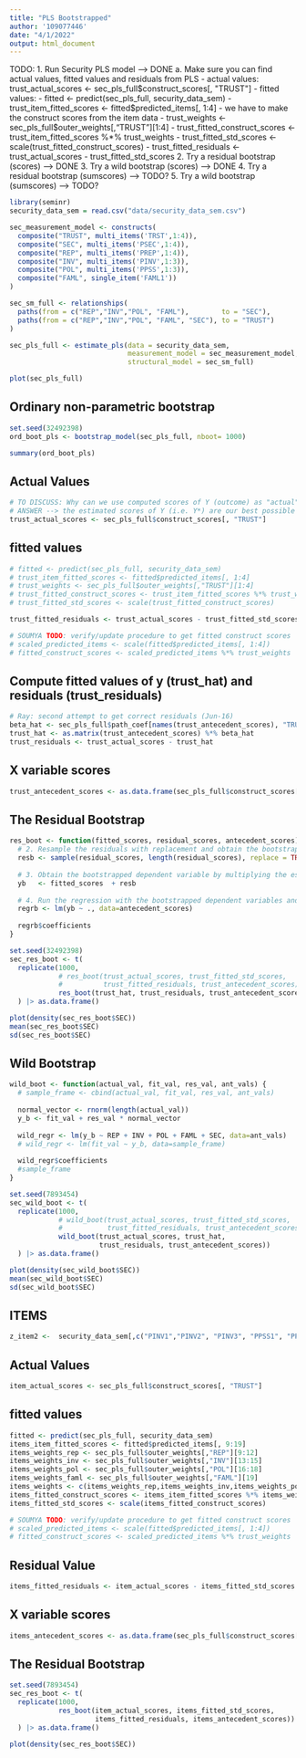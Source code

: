 ```yaml
---
title: "PLS Bootstrapped"
author: '109077446'
date: "4/1/2022"
output: html_document
---
```


TODO:
1. Run Security PLS model --> DONE
  a. Make sure you can find actual values, fitted values and residuals from PLS
    - actual values: trust_actual_scores <- sec_pls_full$construct_scores[, "TRUST"]
    - fitted values:
      - fitted <- predict(sec_pls_full, security_data_sem)
      - trust_item_fitted_scores <- fitted$predicted_items[, 1:4]
      - we have to make the construct scores from the item data
      - trust_weights <- sec_pls_full$outer_weights[,"TRUST"][1:4]
      - trust_fitted_construct_scores <- trust_item_fitted_scores %*% trust_weights
      - trust_fitted_std_scores <- scale(trust_fitted_construct_scores)
    - trust_fitted_residuals <- trust_actual_scores - trust_fitted_std_scores
2. Try a residual bootstrap (scores) --> DONE
3. Try a wild bootstrap (scores) --> DONE
4. Try a residual bootstrap (sumscores) --> TODO?
5. Try a wild bootstrap (sumscores) --> TODO?

<!-- 4. Try a residual bootstrap (items) -->
<!-- 5. Try a wild bootstrap (items) -->

```r
library(seminr)
security_data_sem = read.csv("data/security_data_sem.csv")

sec_measurement_model <- constructs(
  composite("TRUST", multi_items('TRST',1:4)),
  composite("SEC", multi_items('PSEC',1:4)),
  composite("REP", multi_items('PREP',1:4)),
  composite("INV", multi_items('PINV',1:3)),
  composite("POL", multi_items('PPSS',1:3)),
  composite("FAML", single_item('FAML1'))
)

```

```r
sec_sm_full <- relationships(
  paths(from = c("REP","INV","POL", "FAML"),        to = "SEC"),
  paths(from = c("REP","INV","POL", "FAML", "SEC"), to = "TRUST")
)

sec_pls_full <- estimate_pls(data = security_data_sem, 
                             measurement_model = sec_measurement_model, 
                             structural_model = sec_sm_full)

plot(sec_pls_full)
```
## Ordinary non-parametric bootstrap
```r
set.seed(32492398)
ord_boot_pls <- bootstrap_model(sec_pls_full, nboot= 1000)
```
```r
summary(ord_boot_pls)
```






## Actual Values
```r
# TO DISCUSS: Why can we use computed scores of Y (outcome) as "actual" values?
# ANSWER --> the estimated scores of Y (i.e. Y*) are our best possible estimates of Y
trust_actual_scores <- sec_pls_full$construct_scores[, "TRUST"]
```

## fitted values

```r
# fitted <- predict(sec_pls_full, security_data_sem)
# trust_item_fitted_scores <- fitted$predicted_items[, 1:4]
# trust_weights <- sec_pls_full$outer_weights[,"TRUST"][1:4]
# trust_fitted_construct_scores <- trust_item_fitted_scores %*% trust_weights
# trust_fitted_std_scores <- scale(trust_fitted_construct_scores)

trust_fitted_residuals <- trust_actual_scores - trust_fitted_std_scores

# SOUMYA TODO: verify/update procedure to get fitted construct scores
# scaled_predicted_items <- scale(fitted$predicted_items[, 1:4])
# fitted_construct_scores <- scaled_predicted_items %*% trust_weights
```

## Compute fitted values of y (trust_hat) and residuals (trust_residuals)
```r
# Ray: second attempt to get correct residuals (Jun-16)
beta_hat <- sec_pls_full$path_coef[names(trust_antecedent_scores), "TRUST"]
trust_hat <- as.matrix(trust_antecedent_scores) %*% beta_hat
trust_residuals <- trust_actual_scores - trust_hat
```

## X variable scores
```r
trust_antecedent_scores <- as.data.frame(sec_pls_full$construct_scores[, 1:5])
```

## The Residual Bootstrap

```r
res_boot <- function(fitted_scores, residual_scores, antecedent_scores) {
  # 2. Resample the residuals with replacement and obtain the bootstrapped residual vector resb
  resb <- sample(residual_scores, length(residual_scores), replace = TRUE)
  
  # 3. Obtain the bootstrapped dependent variable by multiplying the estimator(s) from (1) with the original regressors and adding the bootstrapped residual
  yb   <- fitted_scores  + resb
  
  # 4. Run the regression with the bootstrapped dependent variables and the original regressors
  regrb <- lm(yb ~ ., data=antecedent_scores)
  
  regrb$coefficients
}
```

```r
set.seed(32492398)
sec_res_boot <- t(
  replicate(1000, 
            # res_boot(trust_actual_scores, trust_fitted_std_scores, 
            #          trust_fitted_residuals, trust_antecedent_scores))
            res_boot(trust_hat, trust_residuals, trust_antecedent_scores))
  ) |> as.data.frame()
```

```r
plot(density(sec_res_boot$SEC))
mean(sec_res_boot$SEC)
sd(sec_res_boot$SEC)
```

## Wild Bootstrap 

```r
wild_boot <- function(actual_val, fit_val, res_val, ant_vals) {
  # sample_frame <- cbind(actual_val, fit_val, res_val, ant_vals)
  
  normal_vector <- rnorm(length(actual_val))
  y_b <- fit_val + res_val * normal_vector
  
  wild_regr <- lm(y_b ~ REP + INV + POL + FAML + SEC, data=ant_vals)
  # wild_regr <- lm(fit_val ~ y_b, data=sample_frame)
  
  wild_regr$coefficients
  #sample_frame
}
```

```r
set.seed(7893454)
sec_wild_boot <- t(
  replicate(1000, 
            # wild_boot(trust_actual_scores, trust_fitted_std_scores, 
            #           trust_fitted_residuals, trust_antecedent_scores))
            wild_boot(trust_actual_scores, trust_hat, 
                      trust_residuals, trust_antecedent_scores))
  ) |> as.data.frame()
```

```r
plot(density(sec_wild_boot$SEC))
mean(sec_wild_boot$SEC)
sd(sec_wild_boot$SEC)
```


## ITEMS

```r
z_item2 <-  security_data_sem[,c("PINV1","PINV2", "PINV3", "PPSS1", "PPSS2", "PPSS3", "FAML1","PREP1","PREP2","PREP3","PREP4")]
```

## Actual Values
```r
item_actual_scores <- sec_pls_full$construct_scores[, "TRUST"]
```

## fitted values

```r
fitted <- predict(sec_pls_full, security_data_sem)
items_item_fitted_scores <- fitted$predicted_items[, 9:19]
items_weights_rep <- sec_pls_full$outer_weights[,"REP"][9:12]
items_weights_inv <- sec_pls_full$outer_weights[,"INV"][13:15]
items_weights_pol <- sec_pls_full$outer_weights[,"POL"][16:18]
items_weights_faml <- sec_pls_full$outer_weights[,"FAML"][19]
items_weights <- c(items_weights_rep,items_weights_inv,items_weights_pol,items_weights_faml)
items_fitted_construct_scores <- items_item_fitted_scores %*% items_weights
items_fitted_std_scores <- scale(items_fitted_construct_scores)

# SOUMYA TODO: verify/update procedure to get fitted construct scores
# scaled_predicted_items <- scale(fitted$predicted_items[, 1:4])
# fitted_construct_scores <- scaled_predicted_items %*% trust_weights
```


## Residual Value
```r
items_fitted_residuals <- item_actual_scores - items_fitted_std_scores
```

## X variable scores
```r
items_antecedent_scores <- as.data.frame(sec_pls_full$construct_scores[, 1:5])
```


## The Residual Bootstrap



```r
set.seed(7893454)
sec_res_boot <- t(
  replicate(1000, 
            res_boot(item_actual_scores, items_fitted_std_scores, 
                     items_fitted_residuals, items_antecedent_scores))
  ) |> as.data.frame()
```

```r
plot(density(sec_res_boot$SEC))
```